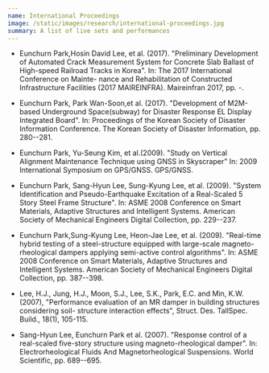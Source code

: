 ```yaml
---
name: International Proceedings
image: /static/images/research/international-proceedings.jpg
summary: A list of live sets and performances
---
```


- Eunchurn Park,Hosin David Lee, et al. (2017). "Preliminary Development of Automated Crack Measurement System for Concrete Slab Ballast of High-speed Railroad Tracks in Korea". In: The 2017 International Conference on Mainte- nance and Rehabilitation of Constructed Infrastructure Facilities (2017 MAIREINFRA). Maireinfran 2017, pp. -.

- Eunchurn Park, Park Wan-Soon,et al. (2017). "Development of M2M-based Underground Space(subway) for Disaster Response EL Display Integrated Board". In: Proceedings of the Korean Society of Disaster Information Conference. The Korean Society of Disaster Information, pp. 280--281.

- Eunchurn Park, Yu-Seung Kim, et al.(2009). "Study on Vertical Alignment Maintenance Technique using GNSS in Skyscraper" In: 2009 International Symposium on GPS/GNSS. GPS/GNSS.

- Eunchurn Park, Sang-Hyun Lee, Sung-Kyung Lee, et al. (2009). "System Identification and Pseudo-Earthquake Excitation of a Real-Scaled 5 Story Steel Frame Structure". In: ASME 2008 Conference on Smart Materials, Adaptive Structures and Intelligent Systems. American Society of Mechanical Engineers Digital Collection, pp. 229--237.

- Eunchurn Park,Sung-Kyung Lee, Heon-Jae Lee, et al. (2009). "Real-time hybrid testing of a steel-structure equipped with large-scale magneto-rheological dampers applying semi-active control algorithms". In: ASME 2008 Conference on Smart Materials, Adaptive Structures and Intelligent Systems. American Society of Mechanical Engineers Digital Collection, pp. 387--398.

- Lee, H.J., Jung, H.J., Moon, S.J., Lee, S.K., Park, E.C. and Min, K.W. (2007), "Performance evaluation of an MR damper in building structures considering soil- structure interaction effects", Struct. Des. TallSpec. Build., 18(1), 105-115.

- Sang-Hyun Lee, Eunchurn Park et al. (2007). "Response control of a real-scaled five-story structure using magneto-rheological damper". In: Electrorheological Fluids And Magnetorheological Suspensions. World Scientific, pp. 689--695.

